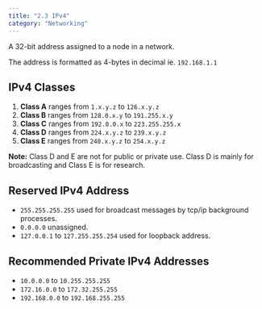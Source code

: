 ```yaml
---
title: "2.3 IPv4"
category: "Networking"
---
```


A 32-bit address assigned to a node in a network.

The address is formatted as 4-bytes in decimal ie. `192.168.1.1`

## IPv4 Classes
1. **Class A** ranges from `1.x.y.z` to `126.x.y.z`
2. **Class B** ranges from `128.0.x.y` to `191.255.x.y`
3. **Class C** ranges from `192.0.0.x` to `223.255.255.x`
4. **Class D** ranges from `224.x.y.z` to `239.x.y.z`
5. **Class E** ranges from `240.x.y.z` to `254.x.y.z`

**Note:** Class D and E are not for public or private use.
Class D is mainly for broadcasting and Class E is for research.

## Reserved IPv4 Address
- `255.255.255.255` used for broadcast messages by tcp/ip background processes.
- `0.0.0.0` unassigned.
- `127.0.0.1` to `127.255.255.254` used for loopback address.

## Recommended Private IPv4 Addresses
- `10.0.0.0` to `10.255.255.255`
- `172.16.0.0` to `172.32.255.255`
- `192.168.0.0` to `192.168.255.255`